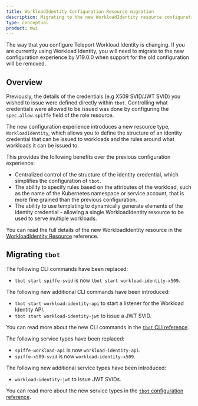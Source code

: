 ```yaml
---
title: WorkloadIdentity Configuration Resource migration
description: Migrating to the new WorkloadIdentity resource configuration
type: conceptual
product: mwi
---
```


The way that you configure Teleport Workload Identity is changing. If you are
currently using Workload Identity, you will need to migrate to the new
configuration experience by V19.0.0 when support for the old configuration
will be removed.

## Overview

Previously, the details of the credentials (e.g X509 SVID/JWT SVID) you wished
to issue were defined directly within `tbot`. Controlling what credentials were
allowed to be issued was done by configuring the `spec.allow.spiffe` field of
the role resource.

The new configuration experience introduces a new resource type, `WorkloadIdentity`,
which allows you to define the structure of an identity credential that can be
issued to workloads and the rules around what workloads it can be issued to.

This provides the following benefits over the previous configuration experience:

- Centralized control of the structure of the identity credential, which
  simplifies the configuration of `tbot`.
- The ability to specify rules based on the attributes of the workload, such as
  the name of the Kubernetes namespace or service account, that is more fine
  grained than the previous configuration.
- The ability to use templating to dynamically generate elements of the identity
  credential - allowing a single WorkloadIdentity resource to be used to serve
  multiple workloads.

You can read the full details of the new WorkloadIdentity resource in the
[WorkloadIdentity Resource](./workload-identity-resource.mdx) reference.

## Migrating `tbot`

The following CLI commands have been replaced:

- `tbot start spiffe-svid` is now `tbot start workload-identity-x509`.

The following new additional CLI commands have been introduced:

- `tbot start workload-identity-api` to start a listener for the Workload
  Identity API.
- `tbot start workload-identity-jwt` to issue a JWT SVID.

You can read more about the new CLI commands in the
[`tbot` CLI reference](../cli/tbot.mdx).

The following service types have been replaced:

- `spiffe-workload-api` is now `workload-identity-api`.
- `spiffe-x509-svid` is now `workload-identity-x509`.

The following new additional service types have been introduced:

- `workload-identity-jwt` to issue JWT SVIDs.

You can read more about the new service types in the
[`tbot` configuration reference](../machine-id/configuration.mdx).
